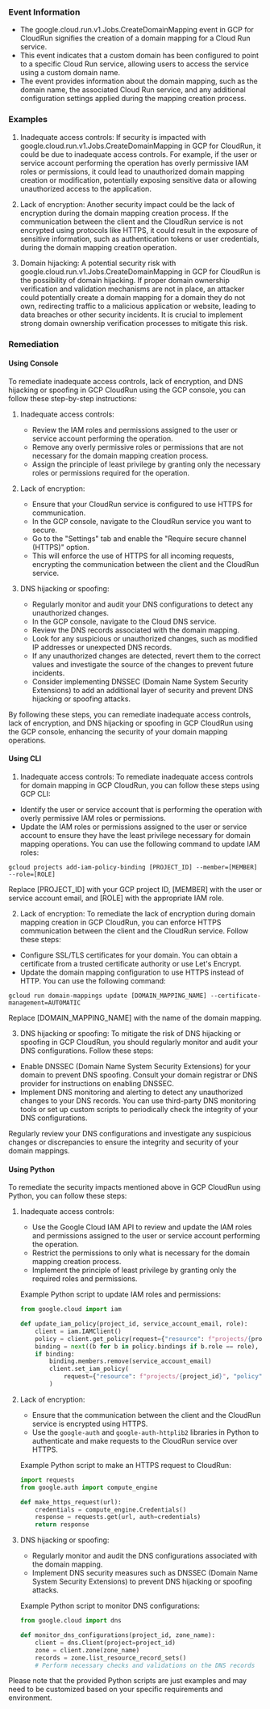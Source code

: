 
### Event Information

- The google.cloud.run.v1.Jobs.CreateDomainMapping event in GCP for CloudRun signifies the creation of a domain mapping for a Cloud Run service.
- This event indicates that a custom domain has been configured to point to a specific Cloud Run service, allowing users to access the service using a custom domain name.
- The event provides information about the domain mapping, such as the domain name, the associated Cloud Run service, and any additional configuration settings applied during the mapping creation process.


### Examples

1. Inadequate access controls: If security is impacted with google.cloud.run.v1.Jobs.CreateDomainMapping in GCP for CloudRun, it could be due to inadequate access controls. For example, if the user or service account performing the operation has overly permissive IAM roles or permissions, it could lead to unauthorized domain mapping creation or modification, potentially exposing sensitive data or allowing unauthorized access to the application.

2. Lack of encryption: Another security impact could be the lack of encryption during the domain mapping creation process. If the communication between the client and the CloudRun service is not encrypted using protocols like HTTPS, it could result in the exposure of sensitive information, such as authentication tokens or user credentials, during the domain mapping creation operation.

3. Domain hijacking: A potential security risk with google.cloud.run.v1.Jobs.CreateDomainMapping in GCP for CloudRun is the possibility of domain hijacking. If proper domain ownership verification and validation mechanisms are not in place, an attacker could potentially create a domain mapping for a domain they do not own, redirecting traffic to a malicious application or website, leading to data breaches or other security incidents. It is crucial to implement strong domain ownership verification processes to mitigate this risk.

### Remediation

#### Using Console

To remediate inadequate access controls, lack of encryption, and DNS hijacking or spoofing in GCP CloudRun using the GCP console, you can follow these step-by-step instructions:

1. Inadequate access controls:
   - Review the IAM roles and permissions assigned to the user or service account performing the operation.
   - Remove any overly permissive roles or permissions that are not necessary for the domain mapping creation process.
   - Assign the principle of least privilege by granting only the necessary roles or permissions required for the operation.

2. Lack of encryption:
   - Ensure that your CloudRun service is configured to use HTTPS for communication.
   - In the GCP console, navigate to the CloudRun service you want to secure.
   - Go to the "Settings" tab and enable the "Require secure channel (HTTPS)" option.
   - This will enforce the use of HTTPS for all incoming requests, encrypting the communication between the client and the CloudRun service.

3. DNS hijacking or spoofing:
   - Regularly monitor and audit your DNS configurations to detect any unauthorized changes.
   - In the GCP console, navigate to the Cloud DNS service.
   - Review the DNS records associated with the domain mapping.
   - Look for any suspicious or unauthorized changes, such as modified IP addresses or unexpected DNS records.
   - If any unauthorized changes are detected, revert them to the correct values and investigate the source of the changes to prevent future incidents.
   - Consider implementing DNSSEC (Domain Name System Security Extensions) to add an additional layer of security and prevent DNS hijacking or spoofing attacks.

By following these steps, you can remediate inadequate access controls, lack of encryption, and DNS hijacking or spoofing in GCP CloudRun using the GCP console, enhancing the security of your domain mapping operations.

#### Using CLI

1. Inadequate access controls: To remediate inadequate access controls for domain mapping in GCP CloudRun, you can follow these steps using GCP CLI:

- Identify the user or service account that is performing the operation with overly permissive IAM roles or permissions.
- Update the IAM roles or permissions assigned to the user or service account to ensure they have the least privilege necessary for domain mapping operations. You can use the following command to update IAM roles:

```
gcloud projects add-iam-policy-binding [PROJECT_ID] --member=[MEMBER] --role=[ROLE]
```

Replace [PROJECT_ID] with your GCP project ID, [MEMBER] with the user or service account email, and [ROLE] with the appropriate IAM role.

2. Lack of encryption: To remediate the lack of encryption during domain mapping creation in GCP CloudRun, you can enforce HTTPS communication between the client and the CloudRun service. Follow these steps:

- Configure SSL/TLS certificates for your domain. You can obtain a certificate from a trusted certificate authority or use Let's Encrypt.
- Update the domain mapping configuration to use HTTPS instead of HTTP. You can use the following command:

```
gcloud run domain-mappings update [DOMAIN_MAPPING_NAME] --certificate-management=AUTOMATIC
```

Replace [DOMAIN_MAPPING_NAME] with the name of the domain mapping.

3. DNS hijacking or spoofing: To mitigate the risk of DNS hijacking or spoofing in GCP CloudRun, you should regularly monitor and audit your DNS configurations. Follow these steps:

- Enable DNSSEC (Domain Name System Security Extensions) for your domain to prevent DNS spoofing. Consult your domain registrar or DNS provider for instructions on enabling DNSSEC.
- Implement DNS monitoring and alerting to detect any unauthorized changes to your DNS records. You can use third-party DNS monitoring tools or set up custom scripts to periodically check the integrity of your DNS configurations.

Regularly review your DNS configurations and investigate any suspicious changes or discrepancies to ensure the integrity and security of your domain mappings.

#### Using Python

To remediate the security impacts mentioned above in GCP CloudRun using Python, you can follow these steps:

1. Inadequate access controls:
   - Use the Google Cloud IAM API to review and update the IAM roles and permissions assigned to the user or service account performing the operation.
   - Restrict the permissions to only what is necessary for the domain mapping creation process.
   - Implement the principle of least privilege by granting only the required roles and permissions.

   Example Python script to update IAM roles and permissions:
   ```python
   from google.cloud import iam

   def update_iam_policy(project_id, service_account_email, role):
       client = iam.IAMClient()
       policy = client.get_policy(request={"resource": f"projects/{project_id}"})
       binding = next((b for b in policy.bindings if b.role == role), None)
       if binding:
           binding.members.remove(service_account_email)
           client.set_iam_policy(
               request={"resource": f"projects/{project_id}", "policy": policy}
           )
   ```

2. Lack of encryption:
   - Ensure that the communication between the client and the CloudRun service is encrypted using HTTPS.
   - Use the `google-auth` and `google-auth-httplib2` libraries in Python to authenticate and make requests to the CloudRun service over HTTPS.

   Example Python script to make an HTTPS request to CloudRun:
   ```python
   import requests
   from google.auth import compute_engine

   def make_https_request(url):
       credentials = compute_engine.Credentials()
       response = requests.get(url, auth=credentials)
       return response
   ```

3. DNS hijacking or spoofing:
   - Regularly monitor and audit the DNS configurations associated with the domain mapping.
   - Implement DNS security measures such as DNSSEC (Domain Name System Security Extensions) to prevent DNS hijacking or spoofing attacks.

   Example Python script to monitor DNS configurations:
   ```python
   from google.cloud import dns

   def monitor_dns_configurations(project_id, zone_name):
       client = dns.Client(project=project_id)
       zone = client.zone(zone_name)
       records = zone.list_resource_record_sets()
       # Perform necessary checks and validations on the DNS records
   ```
   
Please note that the provided Python scripts are just examples and may need to be customized based on your specific requirements and environment.

